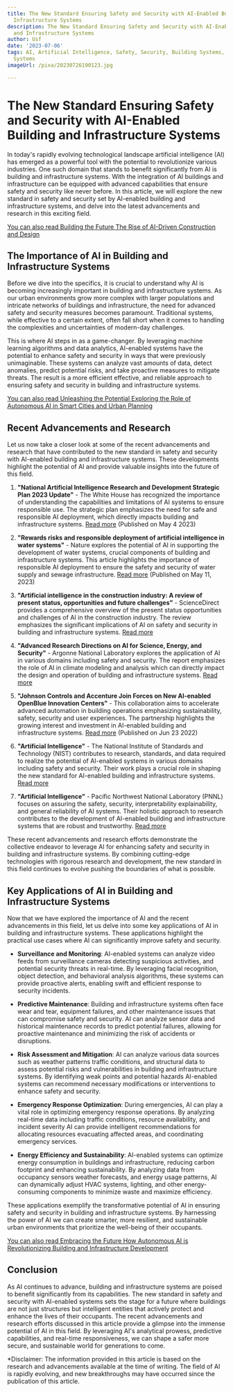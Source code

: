 ```yaml
---
title: The New Standard Ensuring Safety and Security with AI-Enabled Building and
  Infrastructure Systems
description: The New Standard Ensuring Safety and Security with AI-Enabled Building
  and Infrastructure Systems
author: Usf
date: '2023-07-06'
tags: AI, Artificial Intelligence, Safety, Security, Building Systems, Infrastructure
  Systems
imageUrl: /pixa/20230726190123.jpg

---
```

# The New Standard Ensuring Safety and Security  with AI-Enabled Building and Infrastructure Systems

In today's rapidly evolving technological landscape artificial intelligence (AI) has emerged as a powerful tool with the potential  to revolutionize various industries. One such domain that stands  to benefit significantly from AI is building and infrastructure systems. With the integration of AI buildings and infrastructure can  be equipped with advanced capabilities that ensure safety and security like never before. In this article, we will explore the new standard in safety and security set  by AI-enabled building and  infrastructure systems, and delve into the  latest advancements  and research in this exciting field.

[You can also read Building the Future The Rise of AI-Driven Construction and Design](Building%20the%20Future%20The%20Rise%20of%20AI-Driven%20Construction%20and%20Design)


## The Importance of AI in Building and Infrastructure Systems

Before we dive  into the  specifics, it is  crucial  to understand why AI is becoming increasingly important in building and infrastructure systems. As our urban environments grow more complex with larger populations and intricate networks of buildings and infrastructure, the  need for advanced safety  and  security measures becomes paramount. Traditional systems,  while effective to a certain extent, often fall short when it comes  to handling the complexities and uncertainties of modern-day challenges.

This is where AI steps in as a game-changer. By leveraging machine learning algorithms and  data  analytics, AI-enabled systems have the potential to enhance safety  and security  in  ways that were previously unimaginable. These systems can  analyze vast amounts  of data, detect anomalies, predict potential  risks, and take proactive measures  to mitigate threats. The result  is a more efficient effective, and reliable approach to ensuring safety and security in building and infrastructure systems.

[You can  also read Unleashing the Potential Exploring the  Role of Autonomous  AI in Smart Cities and Urban Planning](Unleashing%20the%20Potential%20Exploring%20the%20Role%20of%20Autonomous%20AI%20in%20Smart%20Cities%20and%20Urban%20Planning)


## Recent Advancements and Research

Let us now take a  closer look at some of the recent advancements and  research that  have contributed to the new  standard  in safety  and security with AI-enabled building and infrastructure  systems.  These developments highlight the potential of AI and provide  valuable insights  into the future of this field.

1. **"National Artificial Intelligence Research and Development Strategic Plan 2023 Update"** - The  White House has recognized the importance of understanding the capabilities and limitations of AI systems to ensure responsible use. The  strategic plan emphasizes the  need for safe and responsible AI deployment, which directly impacts building and infrastructure systems. [Read  more](https://www.whitehouse.gov/wp-content/uploads/2023/05/National-Artificial-Intelligence-Research-and-Development-Strategic-Plan-2023-Update.pdf) (Published on May 4 2023)

2. **"Rewards  risks and responsible deployment  of artificial intelligence in water systems"** -  Nature explores the potential of AI in supporting the development of water systems, crucial components of building and infrastructure systems. This article highlights the importance of responsible  AI deployment to ensure the safety and security of  water supply and sewage infrastructure. [Read more](https://www.nature.com/articles/s44221-023-00069-6) (Published on May 11, 2023)

3. **"Artificial  intelligence in the construction industry:  A review of present status, opportunities and future challenges"** -  ScienceDirect provides a comprehensive overview  of the present status opportunities and challenges of AI in the construction industry. The review emphasizes the significant implications of AI on safety and security in building and infrastructure systems. [Read more](https://www.sciencedirect.com/science/article/pii/S2352710221011578)

4. **"Advanced Research Directions on AI for  Science, Energy, and Security"** - Argonne National Laboratory explores the application of AI in various domains including safety and security. The  report emphasizes the role of AI in climate  modeling and analysis which can  directly impact the design and operation of building and infrastructure systems. [Read more](https://www.anl.gov/sites/www/files/2023-06/AI4SESReport-2023-v5.pdf)

5. **"Johnson Controls and  Accenture Join Forces on New AI-enabled OpenBlue Innovation Centers"** -  This  collaboration aims to accelerate advanced automation in building operations emphasizing sustainability, safety, security and  user experiences. The partnership highlights  the growing interest and investment in AI-enabled building and infrastructure systems. [Read more](https://newsroom.accenture.com/news/johnson-controls-and-accenture-join-forces-on-new-ai-enabled-openblue-innovation-centers.htm) (Published on Jun 23 2022)

6. **"Artificial  Intelligence"** - The National Institute of Standards and Technology  (NIST) contributes to research, standards, and data required to realize  the  potential of AI-enabled systems  in various domains including safety and security. Their  work  plays a crucial role in shaping the new  standard for AI-enabled building and infrastructure systems. [Read more](https://www.nist.gov/artificial-intelligence)

7. **"Artificial Intelligence"** - Pacific Northwest National Laboratory (PNNL) focuses on assuring the safety, security, interpretability explainability, and general reliability of AI systems. Their holistic approach to research contributes to the  development of AI-enabled building and infrastructure systems that are robust and trustworthy. [Read more](https://www.pnnl.gov/artificial-intelligence)

These recent advancements and research efforts demonstrate the collective endeavor to leverage AI for enhancing safety and security in building and infrastructure systems. By combining cutting-edge technologies with rigorous research and development, the new standard in this field continues to evolve pushing the boundaries of what is possible.

## Key Applications of AI in  Building and Infrastructure Systems

Now  that we have explored the importance of AI and the  recent advancements in this field, let us delve into some  key applications  of AI  in building  and infrastructure systems.  These applications highlight the  practical use cases where AI can significantly  improve safety and security.

- **Surveillance and Monitoring**: AI-enabled  systems can analyze video feeds from surveillance cameras detecting suspicious activities,  and potential security threats in real-time. By leveraging facial recognition, object detection, and behavioral analysis algorithms, these systems can  provide proactive alerts, enabling swift and efficient response to security incidents.

- **Predictive  Maintenance**: Building and infrastructure systems often face wear and tear, equipment failures, and other maintenance issues that can compromise safety and security. AI can analyze sensor data  and historical maintenance records to predict potential failures,  allowing for proactive maintenance and minimizing the risk of accidents or disruptions.

- **Risk Assessment and Mitigation**: AI can analyze various data sources such as  weather patterns traffic conditions, and structural data to assess potential risks and vulnerabilities  in building and  infrastructure systems. By identifying weak points and potential hazards  AI-enabled systems can recommend  necessary modifications or interventions to enhance safety and security.

- **Emergency Response Optimization**: During emergencies, AI  can play a vital  role in optimizing emergency response operations. By analyzing real-time data including traffic conditions,  resource availability, and  incident severity AI can  provide intelligent recommendations for allocating resources evacuating affected areas,  and coordinating emergency services.

- **Energy Efficiency and Sustainability**: AI-enabled systems can optimize energy consumption in buildings and  infrastructure, reducing carbon footprint and enhancing sustainability. By analyzing data from occupancy sensors weather forecasts, and energy  usage patterns, AI can dynamically adjust HVAC systems, lighting, and other energy-consuming components to minimize waste and maximize efficiency.

These  applications exemplify  the transformative potential of AI in ensuring  safety and security in building and infrastructure systems. By  harnessing the power of AI we can create smarter, more resilient, and sustainable urban environments that  prioritize the well-being of  their occupants.

[You can also  read Embracing the Future How Autonomous AI is  Revolutionizing Building and Infrastructure Development](Embracing%20the%20Future%20How%20Autonomous%20AI%20is%20Revolutionizing%20Building%20and%20Infrastructure%20Development)


##  Conclusion

As AI continues to advance, building and infrastructure systems are poised  to benefit significantly from  its  capabilities. The new standard in  safety and security with AI-enabled systems sets the stage for a future where buildings are not just structures but intelligent entities that actively  protect and enhance the lives of  their occupants. The recent advancements and  research efforts discussed in this article provide  a glimpse into the immense potential of AI in this field. By leveraging AI's analytical prowess, predictive capabilities,  and real-time responsiveness, we can shape a safer more secure, and sustainable world  for generations to come.

*Disclaimer: The information provided in this article is based on the research  and advancements available at the time of writing. The field of AI is rapidly evolving, and new  breakthroughs  may have occurred  since the publication of this article.